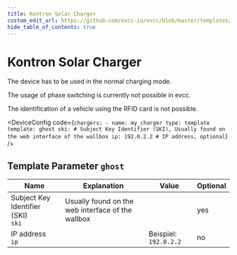 ```yaml
---
title: Kontron Solar Charger
custom_edit_url: https://github.com/evcc-io/evcc/blob/master/templates/definition/charger/ghost.yaml
hide_table_of_contents: true
---
```



# Kontron Solar Charger

<DeviceFeatures features="iso151182,mA,eebus" />

The device has to be used in the normal charging mode.

The usage of phase switching is currently not possible in evcc.

The identification of a vehicle using the RFID card is not possible.


<DeviceConfig code={`chargers:
    - name: my_charger
      type: template
      template: ghost
      ski: # Subject Key Identifier (SKI), Usually found on the web interface of the wallbox
      ip: 192.0.2.2 # IP address, optional`}  />

## Template Parameter `ghost`

| Name | Explanation | Value | Optional |
|-----------|-------------|-------|----------|
| Subject Key Identifier (SKI)<br/>`ski` | Usually found on the web interface of the wallbox |  | yes |
| IP address<br/>`ip` |  | Beispiel: `192.0.2.2` | no |

